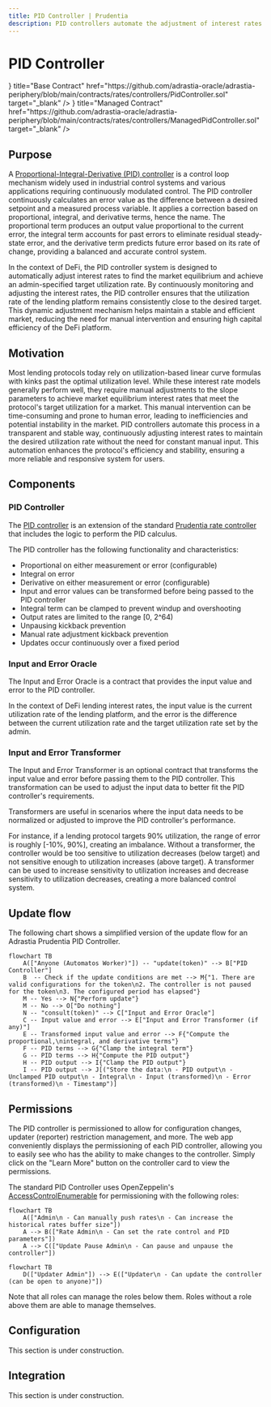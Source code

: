 ```yaml
---
title: PID Controller | Prudentia
description: PID controllers automate the adjustment of interest rates to find the market equilibrium and achieve an admin-specified target utilization rate. These controllers ensure that the utilization rate of the lending platform remains consistently close to the desired target.
---
```



# PID Controller

<Cards>
  <Cards.Card
    icon={<GitHubIcon />}
    title="Base Contract"
    href="https://github.com/adrastia-oracle/adrastia-periphery/blob/main/contracts/rates/controllers/PidController.sol"
    target="_blank"
  />
  <Cards.Card
    icon={<GitHubIcon />}
    title="Managed Contract"
    href="https://github.com/adrastia-oracle/adrastia-periphery/blob/main/contracts/rates/controllers/ManagedPidController.sol"
    target="_blank"
  />
</Cards>

## Purpose

A [Proportional-Integral-Derivative (PID) controller](https://en.wikipedia.org/wiki/Proportional%E2%80%93integral%E2%80%93derivative_controller) is a control loop mechanism widely used in industrial control systems and various applications requiring continuously modulated control. The PID controller continuously calculates an error value as the difference between a desired setpoint and a measured process variable. It applies a correction based on proportional, integral, and derivative terms, hence the name. The proportional term produces an output value proportional to the current error, the integral term accounts for past errors to eliminate residual steady-state error, and the derivative term predicts future error based on its rate of change, providing a balanced and accurate control system.

In the context of DeFi, the PID controller system is designed to automatically adjust interest rates to find the market equilibrium and achieve an admin-specified target utilization rate. By continuously monitoring and adjusting the interest rates, the PID controller ensures that the utilization rate of the lending platform remains consistently close to the desired target. This dynamic adjustment mechanism helps maintain a stable and efficient market, reducing the need for manual intervention and ensuring high capital efficiency of the DeFi platform.

## Motivation

Most lending protocols today rely on utilization-based linear curve formulas with kinks past the optimal utilization level. While these interest rate models generally perform well, they require manual adjustments to the slope parameters to achieve market equilibrium interest rates that meet the protocol's target utilization for a market. This manual intervention can be time-consuming and prone to human error, leading to inefficiencies and potential instability in the market. PID controllers automate this process in a transparent and stable way, continuously adjusting interest rates to maintain the desired utilization rate without the need for constant manual input. This automation enhances the protocol's efficiency and stability, ensuring a more reliable and responsive system for users.

## Components

### PID Controller

The [PID controller](https://github.com/adrastia-oracle/adrastia-periphery/blob/main/contracts/rates/controllers/PidController.sol) is an extension of the standard [Prudentia rate controller](https://github.com/adrastia-oracle/adrastia-periphery/blob/main/contracts/rates/RateController.sol) that includes the logic to perform the PID calculus.

The PID controller has the following functionality and characteristics:

- Proportional on either measurement or error (configurable)
- Integral on error
- Derivative on either measurement or error (configurable)
- Input and error values can be transformed before being passed to the PID controller
- Integral term can be clamped to prevent windup and overshooting
- Output rates are limited to the range [0, 2^64)
- Unpausing kickback prevention
- Manual rate adjustment kickback prevention
- Updates occur continuously over a fixed period

### Input and Error Oracle

The Input and Error Oracle is a contract that provides the input value and error to the PID controller.

In the context of DeFi lending interest rates, the input value is the current utilization rate of the lending platform, and the error is the difference between the current utilization rate and the target utilization rate set by the admin.

### Input and Error Transformer

The Input and Error Transformer is an optional contract that transforms the input value and error before passing them to the PID controller. This transformation can be used to adjust the input data to better fit the PID controller's requirements.

Transformers are useful in scenarios where the input data needs to be normalized or adjusted to improve the PID controller's performance.

For instance, if a lending protocol targets 90% utilization, the range of error is roughly [-10%, 90%], creating an imbalance. Without a transformer, the controller would be too sensitive to utilization decreases (below target) and not sensitive enough to utilization increases (above target). A transformer can be used to increase sensitivity to utilization increases and decrease sensitivity to utilization decreases, creating a more balanced control system.

## Update flow

The following chart shows a simplified version of the update flow for an Adrastia Prudentia PID Controller.

```mermaid
flowchart TB
    A(["Anyone (Automatos Worker)"]) -- "update(token)" --> B["PID Controller"]
    B  -- Check if the update conditions are met --> M{"1. There are valid configurations for the token\n2. The controller is not paused for the token\n3. The configured period has elapsed"}
    M -- Yes --> N{"Perform update"}
    M -- No --> O["Do nothing"]
    N -- "consult(token)" --> C["Input and Error Oracle"]
    C -- Input value and error --> E["Input and Error Transformer (if any)"]
    E -- Transformed input value and error --> F{"Compute the proportional,\nintegral, and derivative terms"}
    F -- PID terms --> G{"Clamp the integral term"}
    G -- PID terms --> H{"Compute the PID output"}
    H -- PID output --> I{"Clamp the PID output"}
    I -- PID output --> J[("Store the data:\n - PID output\n - Unclamped PID output\n - Integral\n - Input (transformed)\n - Error (transformed)\n - Timestamp")]
```

## Permissions

The PID controller is permissioned to allow for configuration changes, updater (reporter) restriction management, and more. The web app conveniently displays the permissioning of each PID controller, allowing you to easily see who has the ability to make changes to the controller. Simply click on the "Learn More" button on the controller card to view the permissions.

The standard PID Controller uses OpenZeppelin's [AccessControlEnumerable](https://docs.openzeppelin.com/contracts/4.x/api/access#AccessControlEnumerable) for permissioning with the following roles:

```mermaid
flowchart TB
    A(["Admin\n - Can manually push rates\n - Can increase the historical rates buffer size"])
    A --> B(["Rate Admin\n - Can set the rate control and PID parameters"])
    A --> C(["Update Pause Admin\n - Can pause and unpause the controller"])
```

```mermaid
flowchart TB
    D(["Updater Admin"]) --> E(["Updater\n - Can update the controller (can be open to anyone)"])
```

Note that all roles can manage the roles below them. Roles without a role above them are able to manage themselves.

## Configuration

<Callout emoji="🚧">This section is under construction.</Callout>

## Integration

<Callout emoji="🚧">This section is under construction.</Callout>
